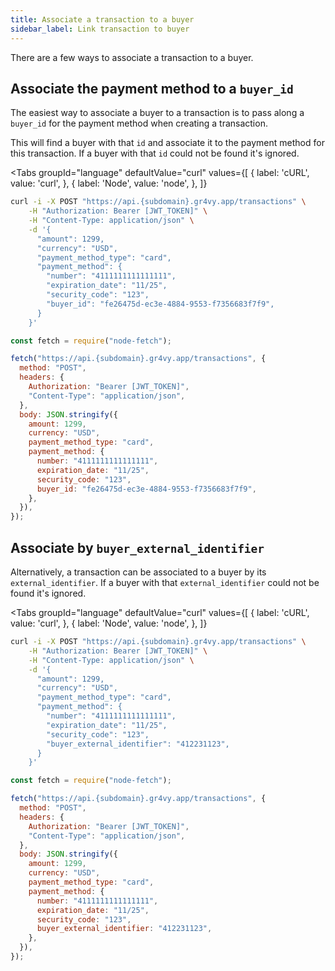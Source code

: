 ```yaml
---
title: Associate a transaction to a buyer
sidebar_label: Link transaction to buyer
---
```



There are a few ways to associate a transaction to a buyer.

## Associate the payment method to a `buyer_id`

The easiest way to associate a buyer to a transaction is to pass along a
`buyer_id` for the payment method when creating a transaction.

This will find a buyer with that `id` and associate it to the payment method for
this transaction. If a buyer with that `id` could not be found it's ignored.

<Tabs
  groupId="language"
  defaultValue="curl"
  values={[
    { label: 'cURL', value: 'curl', },
    { label: 'Node', value: 'node', },
  ]}
>
  <TabItem value="curl">

```bash {7}
curl -i -X POST "https://api.{subdomain}.gr4vy.app/transactions" \
    -H "Authorization: Bearer [JWT_TOKEN]" \
    -H "Content-Type: application/json" \
    -d '{
      "amount": 1299,
      "currency": "USD",
      "payment_method_type": "card",
      "payment_method": {
        "number": "4111111111111111",
        "expiration_date": "11/25",
        "security_code": "123",
        "buyer_id": "fe26475d-ec3e-4884-9553-f7356683f7f9",
      }
    }'
```

  </TabItem>
  <TabItem value="node">

```js {12}
const fetch = require("node-fetch");

fetch("https://api.{subdomain}.gr4vy.app/transactions", {
  method: "POST",
  headers: {
    Authorization: "Bearer [JWT_TOKEN]",
    "Content-Type": "application/json",
  },
  body: JSON.stringify({
    amount: 1299,
    currency: "USD",
    payment_method_type: "card",
    payment_method: {
      number: "4111111111111111",
      expiration_date: "11/25",
      security_code: "123",
      buyer_id: "fe26475d-ec3e-4884-9553-f7356683f7f9",
    },
  }),
});
```

  </TabItem>
</Tabs>

## Associate by `buyer_external_identifier`

Alternatively, a transaction can be associated to a buyer by its
`external_identifier`. If a buyer with that `external_identifier` could not be
found it's ignored.

<Tabs
  groupId="language"
  defaultValue="curl"
  values={[
    { label: 'cURL', value: 'curl', },
    { label: 'Node', value: 'node', },
  ]}
>
  <TabItem value="curl">

```bash {7}
curl -i -X POST "https://api.{subdomain}.gr4vy.app/transactions" \
    -H "Authorization: Bearer [JWT_TOKEN]" \
    -H "Content-Type: application/json" \
    -d '{
      "amount": 1299,
      "currency": "USD",
      "payment_method_type": "card",
      "payment_method": {
        "number": "4111111111111111",
        "expiration_date": "11/25",
        "security_code": "123",
        "buyer_external_identifier": "412231123",
      }
    }'
```

  </TabItem>
  <TabItem value="node">

```js {12}
const fetch = require("node-fetch");

fetch("https://api.{subdomain}.gr4vy.app/transactions", {
  method: "POST",
  headers: {
    Authorization: "Bearer [JWT_TOKEN]",
    "Content-Type": "application/json",
  },
  body: JSON.stringify({
    amount: 1299,
    currency: "USD",
    payment_method_type: "card",
    payment_method: {
      number: "4111111111111111",
      expiration_date: "11/25",
      security_code: "123",
      buyer_external_identifier: "412231123",
    },
  }),
});
```

  </TabItem>
</Tabs>
